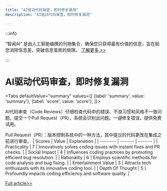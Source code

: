 ```yaml
---
title: "AI驱动代码审查，即时修复漏洞"
description: "AI驱动代码审查，即时修复漏洞"

---
```



:::info

“智闻AI“ 是由人工智能编撰的刊物集合，确保您只获得最有价值的信息，旨在助您消除信息差，突破信息茧房的局限。  [了解更多 >>](/)

:::

# AI驱动代码审查，即时修复漏洞


<Tabs
	defaultValue="summary"
	values={[
	{label: 'summary', value: 'summary'},
	{label: 'score', value: 'score'},
]}>
<TabItem value="summary">


AI代码审查（Code Reviews）仔细检查代码中的错误、不良习惯和风格不一致问题。提交一个Pull Request（PR），系统会识别出问题。一键修复错误。提供免费试用。

Pull Request（PR）：版本控制系统中的一种方法，其中提议的代码更改在集成之前进行审查。
</TabItem>
<TabItem value="score">
	| Scores     | Value   | Explanation |
	| -------- | ------- | ------- |
	| Practicality  | 7    | Innovatively solves coding issues with instant fixes and PR checks.    |
	| Social Impact | 4     | Influences coding practices by promoting efficient bug resolution.    |
	| Rationality    | 6    | Employs scientific methods for code analysis and bug fixing.    |
	| Entertainment Value    | 3    | Attracts tech enthusiasts with its innovative coding tool.    |
	| Depth Of Thought    | 5    | Profoundly impacts coding efficiency and software quality.    |
</TabItem>
</Tabs>

[Full article>>](https://www.producthunt.com/posts/ellipsis-2)
